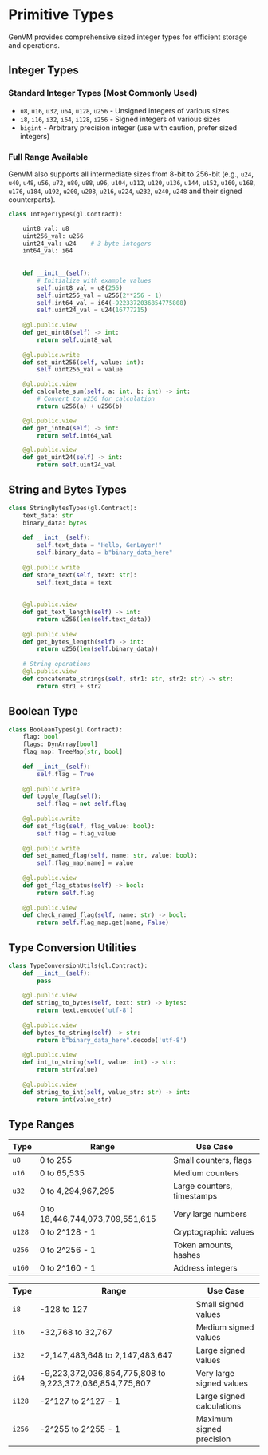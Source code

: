 # Primitive Types

GenVM provides comprehensive sized integer types for efficient storage and operations.

## Integer Types

### Standard Integer Types (Most Commonly Used)
- `u8`, `u16`, `u32`, `u64`, `u128`, `u256` - Unsigned integers of various sizes
- `i8`, `i16`, `i32`, `i64`, `i128`, `i256` - Signed integers of various sizes
- `bigint` - Arbitrary precision integer (use with caution, prefer sized integers)

### Full Range Available
GenVM also supports all intermediate sizes from 8-bit to 256-bit (e.g., `u24`, `u40`, `u48`, `u56`, `u72`, `u80`, `u88`, `u96`, `u104`, `u112`, `u120`, `u136`, `u144`, `u152`, `u160`, `u168`, `u176`, `u184`, `u192`, `u200`, `u208`, `u216`, `u224`, `u232`, `u240`, `u248` and their signed counterparts).

```python
class IntegerTypes(gl.Contract):

    uint8_val: u8
    uint256_val: u256
    uint24_val: u24    # 3-byte integers
    int64_val: i64
    
    
    def __init__(self):
        # Initialize with example values
        self.uint8_val = u8(255)
        self.uint256_val = u256(2**256 - 1)
        self.int64_val = i64(-9223372036854775808)
        self.uint24_val = u24(16777215)
    
    @gl.public.view
    def get_uint8(self) -> int:
        return self.uint8_val
    
    @gl.public.write
    def set_uint256(self, value: int):
        self.uint256_val = value

    @gl.public.view
    def calculate_sum(self, a: int, b: int) -> int:
        # Convert to u256 for calculation
        return u256(a) + u256(b)

    @gl.public.view
    def get_int64(self) -> int:
        return self.int64_val

    @gl.public.view
    def get_uint24(self) -> int:
        return self.uint24_val
```

## String and Bytes Types

```python
class StringBytesTypes(gl.Contract):
    text_data: str
    binary_data: bytes
    
    def __init__(self):
        self.text_data = "Hello, GenLayer!"
        self.binary_data = b"binary_data_here"
    
    @gl.public.write
    def store_text(self, text: str):
        self.text_data = text
    
    
    @gl.public.view
    def get_text_length(self) -> int:
        return u256(len(self.text_data))
    
    @gl.public.view
    def get_bytes_length(self) -> int:
        return u256(len(self.binary_data))
    
    # String operations
    @gl.public.view
    def concatenate_strings(self, str1: str, str2: str) -> str:
        return str1 + str2
```

## Boolean Type

```python
class BooleanTypes(gl.Contract):
    flag: bool
    flags: DynArray[bool]
    flag_map: TreeMap[str, bool]
    
    def __init__(self):
        self.flag = True
    
    @gl.public.write
    def toggle_flag(self):
        self.flag = not self.flag
    
    @gl.public.write
    def set_flag(self, flag_value: bool):
        self.flag = flag_value
    
    @gl.public.write
    def set_named_flag(self, name: str, value: bool):
        self.flag_map[name] = value
    
    @gl.public.view
    def get_flag_status(self) -> bool:
        return self.flag
    
    @gl.public.view
    def check_named_flag(self, name: str) -> bool:
        return self.flag_map.get(name, False)
```

## Type Conversion Utilities

```python
class TypeConversionUtils(gl.Contract):
    def __init__(self):
        pass
        
    @gl.public.view
    def string_to_bytes(self, text: str) -> bytes:
        return text.encode('utf-8')
    
    @gl.public.view
    def bytes_to_string(self) -> str:
        return b"binary_data_here".decode('utf-8')
    
    @gl.public.view
    def int_to_string(self, value: int) -> str:
        return str(value)
    
    @gl.public.view
    def string_to_int(self, value_str: str) -> int:
        return int(value_str)
```

## Type Ranges

| Type | Range | Use Case |
|------|-------|----------|
| `u8` | 0 to 255 | Small counters, flags |
| `u16` | 0 to 65,535 | Medium counters |
| `u32` | 0 to 4,294,967,295 | Large counters, timestamps |
| `u64` | 0 to 18,446,744,073,709,551,615 | Very large numbers |
| `u128` | 0 to 2^128 - 1 | Cryptographic values |
| `u256` | 0 to 2^256 - 1 | Token amounts, hashes |
| `u160` | 0 to 2^160 - 1 | Address integers |

| Type | Range | Use Case |
|------|-------|----------|
| `i8` | -128 to 127 | Small signed values |
| `i16` | -32,768 to 32,767 | Medium signed values |
| `i32` | -2,147,483,648 to 2,147,483,647 | Large signed values |
| `i64` | -9,223,372,036,854,775,808 to 9,223,372,036,854,775,807 | Very large signed values |
| `i128` | -2^127 to 2^127 - 1 | Large signed calculations |
| `i256` | -2^255 to 2^255 - 1 | Maximum signed precision | 